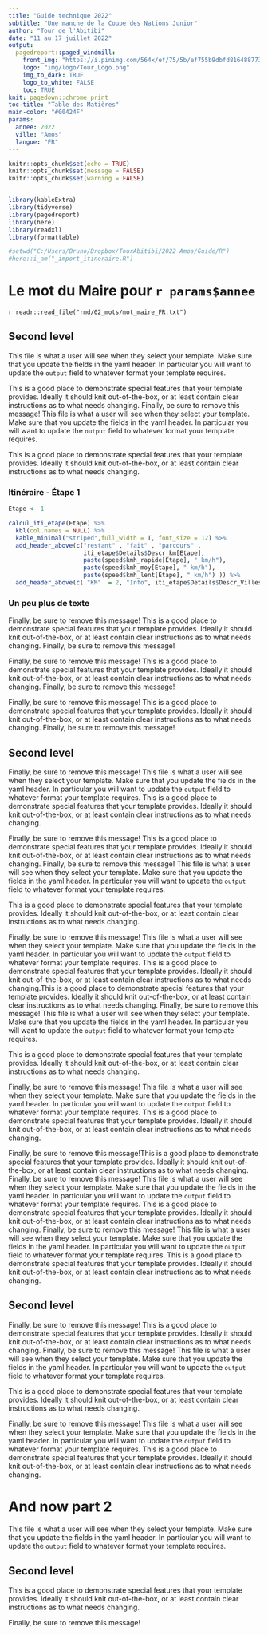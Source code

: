 ```yaml
---
title: "Guide technique 2022"
subtitle: "Une manche de la Coupe des Nations Junior"
author: "Tour de l'Abitibi"
date: "11 au 17 juillet 2022"
output: 
  pagedreport::paged_windmill:
    front_img: "https://i.pinimg.com/564x/ef/75/5b/ef755b9dbfd816488773c33be1b2f6cc.jpg"
    logo: "img/logo/Tour_Logo.png"
    img_to_dark: TRUE
    logo_to_white: FALSE
    toc: TRUE
knit: pagedown::chrome_print
toc-title: "Table des Matières"
main-color: "#00424F"
params:
  annee: 2022
  ville: "Amos"
  langue: "FR"
---
```


```r
knitr::opts_chunk$set(echo = TRUE)
knitr::opts_chunk$set(message = FALSE)
knitr::opts_chunk$set(warning = FALSE)


library(kableExtra)
library(tidyverse)
library(pagedreport)
library(here)
library(readxl) 
library(formattable)

#setwd("C:/Users/Bruno/Dropbox/TourAbitibi/2022 Amos/Guide/R")
#here::i_am("_import_itineraire.R")

```

# Le mot du Maire pour `r params$annee` {.chapter}

`r readr::read_file("rmd/02_mots/mot_maire_FR.txt")`

\pagebreak

## Second level {.chapter}

This file is what a user will see when they select your template. Make sure that you update the fields in the yaml header. In particular you will want to update the `output` field to whatever format your template requires.


This is a good place to demonstrate special features that your template provides. Ideally it should knit out-of-the-box, or at least contain clear instructions as to what needs changing.
Finally, be sure to remove this message!
This file is what a user will see when they select your template. Make sure that you update the fields in the yaml header. In particular you will want to update the `output` field to whatever format your template requires.

This is a good place to demonstrate special features that your template provides. Ideally it should knit out-of-the-box, or at least contain clear instructions as to what needs changing.

\pagebreak

### Itinéraire - Étape 1


```r
Etape <- 1

calcul_iti_etape(Etape) %>% 
  kbl(col.names = NULL) %>%
  kable_minimal("striped",full_width = T, font_size = 12) %>%
  add_header_above(c("restant" , "fait" , "parcours" ,
                     iti_etape$Details$Descr_km[Etape],
                     paste(speed$kmh_rapide[Etape], " km/h"),
                     paste(speed$kmh_moy[Etape], " km/h"),
                     paste(speed$kmh_lent[Etape], " km/h") )) %>% 
  add_header_above(c( "KM"  = 2, "Info", iti_etape$Details$Descr_Villes[Etape]  , "Vitesse" = 3 ))
```



\pagebreak


### Un peu plus de texte



Finally, be sure to remove this message! This is a good place to demonstrate special features that your template provides. Ideally it should knit out-of-the-box, or at least contain clear instructions as to what needs changing.
Finally, be sure to remove this message!

Finally, be sure to remove this message! This is a good place to demonstrate special features that your template provides. Ideally it should knit out-of-the-box, or at least contain clear instructions as to what needs changing.
Finally, be sure to remove this message!

Finally, be sure to remove this message! This is a good place to demonstrate special features that your template provides. Ideally it should knit out-of-the-box, or at least contain clear instructions as to what needs changing.
Finally, be sure to remove this message!

## Second level {.page-break-before}

Finally, be sure to remove this message!
This file is what a user will see when they select your template. Make sure that you update the fields in the yaml header. In particular you will want to update the `output` field to whatever format your template requires.
This is a good place to demonstrate special features that your template provides. Ideally it should knit out-of-the-box, or at least contain clear instructions as to what needs changing.

Finally, be sure to remove this message! This is a good place to demonstrate special features that your template provides. Ideally it should knit out-of-the-box, or at least contain clear instructions as to what needs changing.
Finally, be sure to remove this message!
This file is what a user will see when they select your template. Make sure that you update the fields in the yaml header. In particular you will want to update the `output` field to whatever format your template requires.

This is a good place to demonstrate special features that your template provides. Ideally it should knit out-of-the-box, or at least contain clear instructions as to what needs changing.

Finally, be sure to remove this message!
This file is what a user will see when they select your template. Make sure that you update the fields in the yaml header. In particular you will want to update the `output` field to whatever format your template requires.
This is a good place to demonstrate special features that your template provides. Ideally it should knit out-of-the-box, or at least contain clear instructions as to what needs changing.This is a good place to demonstrate special features that your template provides. Ideally it should knit out-of-the-box, or at least contain clear instructions as to what needs changing.
Finally, be sure to remove this message!
This file is what a user will see when they select your template. Make sure that you update the fields in the yaml header. In particular you will want to update the `output` field to whatever format your template requires.

This is a good place to demonstrate special features that your template provides. Ideally it should knit out-of-the-box, or at least contain clear instructions as to what needs changing.

Finally, be sure to remove this message!
This file is what a user will see when they select your template. Make sure that you update the fields in the yaml header. In particular you will want to update the `output` field to whatever format your template requires.
This is a good place to demonstrate special features that your template provides. Ideally it should knit out-of-the-box, or at least contain clear instructions as to what needs changing.

Finally, be sure to remove this message!This is a good place to demonstrate special features that your template provides. Ideally it should knit out-of-the-box, or at least contain clear instructions as to what needs changing.
Finally, be sure to remove this message!
This file is what a user will see when they select your template. Make sure that you update the fields in the yaml header. In particular you will want to update the `output` field to whatever format your template requires.
This is a good place to demonstrate special features that your template provides. Ideally it should knit out-of-the-box, or at least contain clear instructions as to what needs changing.
Finally, be sure to remove this message!
This file is what a user will see when they select your template. Make sure that you update the fields in the yaml header. In particular you will want to update the `output` field to whatever format your template requires.
This is a good place to demonstrate special features that your template provides. Ideally it should knit out-of-the-box, or at least contain clear instructions as to what needs changing.

## Second level {.chapter}

Finally, be sure to remove this message!
This is a good place to demonstrate special features that your template provides. Ideally it should knit out-of-the-box, or at least contain clear instructions as to what needs changing.
Finally, be sure to remove this message!
This file is what a user will see when they select your template. Make sure that you update the fields in the yaml header. In particular you will want to update the `output` field to whatever format your template requires.

This is a good place to demonstrate special features that your template provides. Ideally it should knit out-of-the-box, or at least contain clear instructions as to what needs changing.

Finally, be sure to remove this message!
This file is what a user will see when they select your template. Make sure that you update the fields in the yaml header. In particular you will want to update the `output` field to whatever format your template requires.
This is a good place to demonstrate special features that your template provides. Ideally it should knit out-of-the-box, or at least contain clear instructions as to what needs changing.

# And now part 2 {.chapter}

This file is what a user will see when they select your template. Make sure that you update the fields in the yaml header. In particular you will want to update the `output` field to whatever format your template requires.

## Second level {-}

This is a good place to demonstrate special features that your template provides. Ideally it should knit out-of-the-box, or at least contain clear instructions as to what needs changing.

Finally, be sure to remove this message!

